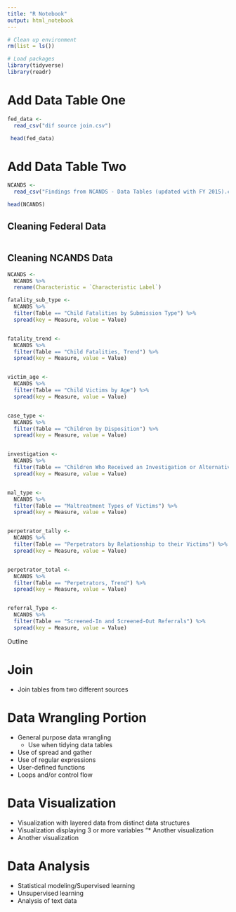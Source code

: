 ```yaml
---
title: "R Notebook"
output: html_notebook
---
```



```r
# Clean up environment
rm(list = ls())

# Load packages
library(tidyverse)
library(readr)

```

# Add Data Table One

```r
fed_data <- 
  read_csv("dif source join.csv")

 head(fed_data)

```

# Add Data Table Two

```r
NCANDS <- 
  read_csv("Findings from NCANDS - Data Tables (updated with FY 2015).csv")

head(NCANDS)

```



## Cleaning Federal Data

```r





```

## Cleaning NCANDS Data

```r

NCANDS <-
  NCANDS %>%
  rename(Characteristic = `Characteristic Label`)

```


```r

fatality_sub_type <-
  NCANDS %>%
  filter(Table == "Child Fatalities by Submission Type") %>%
  spread(key = Measure, value = Value)


fatality_trend <-
  NCANDS %>%
  filter(Table == "Child Fatalities, Trend") %>%
  spread(key = Measure, value = Value)


victim_age <-
  NCANDS %>%
  filter(Table == "Child Victims by Age") %>%
  spread(key = Measure, value = Value)


case_type <-
  NCANDS %>%
  filter(Table == "Children by Disposition") %>%
  spread(key = Measure, value = Value)


investigation <-
  NCANDS %>%
  filter(Table == "Children Who Received an Investigation or Alternative Response, Trend") %>%
  spread(key = Measure, value = Value)


mal_type <-
  NCANDS %>%
  filter(Table == "Maltreatment Types of Victims") %>%
  spread(key = Measure, value = Value)


perpetrator_tally <-
  NCANDS %>%
  filter(Table == "Perpetrators by Relationship to their Victims") %>%
  spread(key = Measure, value = Value)


perpetrator_total <-
  NCANDS %>%
  filter(Table == "Perpetrators, Trend") %>%
  spread(key = Measure, value = Value)


referral_Type <-
  NCANDS %>%
  filter(Table == "Screened-In and Screened-Out Referrals") %>%
  spread(key = Measure, value = Value)

```
















Outline 

# Join

* Join tables from two different sources 


# Data Wrangling Portion

* General purpose data wrangling
    + Use when tidying data tables 
* Use of spread and gather 
* Use of regular expressions
* User-defined functions
* Loops and/or control flow 

# Data Visualization

* Visualization with layered data from distinct data structures
* Visualization displaying 3 or more variables
"* Another visualization
* Another visualization

# Data Analysis

* Statistical modeling/Supervised learning
* Unsupervised learning
* Analysis of text data 










































